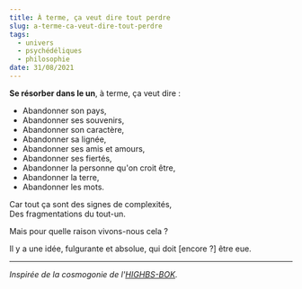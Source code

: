```yaml
---
title: À terme, ça veut dire tout perdre
slug: a-terme-ca-veut-dire-tout-perdre
tags:
  - univers
  - psychédéliques
  - philosophie
date: 31/08/2021
---
```


**Se résorber dans le un**, à terme, ça veut dire :

- Abandonner son pays,
- Abandonner ses souvenirs,
- Abandonner son caractère,
- Abandonner sa lignée,
- Abandonner ses amis et amours,
- Abandonner ses fiertés,
- Abandonner la personne qu'on croit être,
- Abandonner la terre,
- Abandonner les mots.

Car tout ça sont des signes de complexités,<br/>
Des fragmentations du tout-un.

Mais pour quelle raison vivons-nous cela ?

Il y a une idée, fulgurante et absolue, qui doit [encore ?] être eue.

---

_Inspirée de la cosmogonie de l'[HIGHBS-BOK](https://highbs-bok.fr)._
